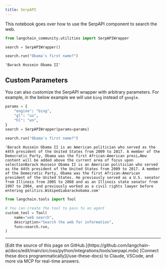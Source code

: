 ```yaml
---
title: SerpAPI
---
```


This notebook goes over how to use the SerpAPI component to search the web.

```python
from langchain_community.utilities import SerpAPIWrapper
```

```python
search = SerpAPIWrapper()
```

```python
search.run("Obama's first name?")
```

```output
'Barack Hussein Obama II'
```

## Custom Parameters

You can also customize the SerpAPI wrapper with arbitrary parameters. For example, in the below example we will use `bing` instead of `google`.

```python
params = {
    "engine": "bing",
    "gl": "us",
    "hl": "en",
}
search = SerpAPIWrapper(params=params)
```

```python
search.run("Obama's first name?")
```

```output
'Barack Hussein Obama II is an American politician who served as the 44th president of the United States from 2009 to 2017. A member of the Democratic Party, Obama was the first African-American presi…New content will be added above the current area of focus upon selectionBarack Hussein Obama II is an American politician who served as the 44th president of the United States from 2009 to 2017. A member of the Democratic Party, Obama was the first African-American president of the United States. He previously served as a U.S. senator from Illinois from 2005 to 2008 and as an Illinois state senator from 1997 to 2004, and previously worked as a civil rights lawyer before entering politics.Wikipediabarackobama.com'
```

```python
from langchain.tools import Tool

# You can create the tool to pass to an agent
custom_tool = Tool(
    name="web search",
    description="Search the web for information",
    func=search.run,
)
```

---

<Callout icon="pen-to-square" iconType="regular">
    [Edit the source of this page on GitHub.](https://github.com/langchain-ai/docs/edit/main/src/oss/python/integrations/tools/serpapi.mdx)
</Callout>
<Tip icon="terminal" iconType="regular">
    [Connect these docs programmatically](/use-these-docs) to Claude, VSCode, and more via MCP for    real-time answers.
</Tip>
